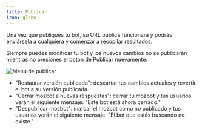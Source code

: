 ```yaml
---
title: Publicar
icon: globe
---
```


Una vez que publiques tu bot, su URL pública funcionará y podrás enviársela a cualquiera y comenzar a recopilar resultados.

Siempre puedes modificar tu bot y los nuevos cambios no se publicarán mientras no presiones el botón de Publicar nuevamente.

<Frame>
  <img src="/images/publish.png" alt="Menú de publicar" />
</Frame>

- "Restaurar versión publicada": descartar tus cambios actuales y revertir el bot a su versión publicada.
- "Cerrar mozbot a nuevas respuestas": cerrar tu mozbot y tus usuarios verán el siguiente mensaje: "Este bot está ahora cerrado."
- "Despublicar mozbot": marcar el mozbot como no publicado y tus usuarios verán el siguiente mensaje: "El bot que estás buscando no existe."
